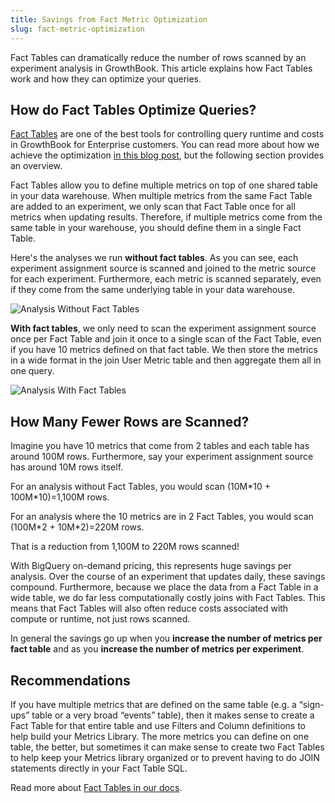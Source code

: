 ```yaml
---
title: Savings from Fact Metric Optimization
slug: fact-metric-optimization
---
```


Fact Tables can dramatically reduce the number of rows scanned by an experiment analysis in GrowthBook. This article explains how Fact Tables work and how they can optimize your queries.

## How do Fact Tables Optimize Queries?

[Fact Tables](/app/metrics) are one of the best tools for controlling query runtime and costs in GrowthBook for Enterprise customers.
You can read more about how we achieve the optimization [in this blog post](https://blog.growthbook.io/fact-table-query-optimization/), but the following section provides an overview.

Fact Tables allow you to define multiple metrics on top of one shared table in your data warehouse. When multiple metrics from the same Fact Table are added to an experiment, we only scan that Fact Table once for all metrics when updating results. Therefore, if multiple metrics come from the same table in your warehouse, you should define them in a single Fact Table.

Here's the analyses we run **without fact tables**. As you can see, each experiment assignment source is scanned and joined to the metric source for each experiment. Furthermore, each metric is scanned separately, even if they come from the same underlying table in your data warehouse.

<div style={{display: 'flex', justifyContent: 'center', width: '100%'}}>
<img src="/images/metrics/fact-metric-before-optimization.png" alt="Analysis Without Fact Tables" style={{ width: 650 }} />
</div>

**With fact tables**, we only need to scan the experiment assignment source once per Fact Table and join it once to a single scan of the Fact Table, even if you have 10 metrics defined on that fact table. We then store the metrics in a wide format in the join User Metric table and then aggregate them all in one query.

<div style={{display: 'flex', justifyContent: 'center', width: '100%'}}>
<img src="/images/metrics/fact-metric-after-optimization.png" alt="Analysis With Fact Tables" style={{ width: 650 }} />
</div>

## How Many Fewer Rows are Scanned?

Imagine you have 10 metrics that come from 2 tables and each table has around 100M rows. Furthermore, say your experiment assignment source has around 10M rows itself.

For an analysis without Fact Tables, you would scan (10M\*10 + 100M\*10)=1,100M rows.

For an analysis where the 10 metrics are in 2 Fact Tables, you would scan (100M\*2 + 10M\*2)=220M rows.

That is a reduction from 1,100M to 220M rows scanned!

With BigQuery on-demand pricing, this represents huge savings per analysis. Over the course of an experiment that updates daily, these savings compound. Furthermore, because we place the data from a Fact Table in a wide table, we do far less computationally costly joins with Fact Tables. This means that Fact Tables will also often reduce costs associated with compute or runtime, not just rows scanned.

In general the savings go up when you **increase the number of metrics per fact table** and as you **increase the number of metrics per experiment**.

## Recommendations

If you have multiple metrics that are defined on the same table (e.g. a “sign-ups” table or a very broad “events” table), then it makes sense to create a Fact Table for that entire table and use Filters and Column definitions to help build your Metrics Library. The more metrics you can define on one table, the better, but sometimes it can make sense to create two Fact Tables to help keep your Metrics library organized or to prevent having to do JOIN statements directly in your Fact Table SQL.

Read more about [Fact Tables in our docs](/app/metrics).
